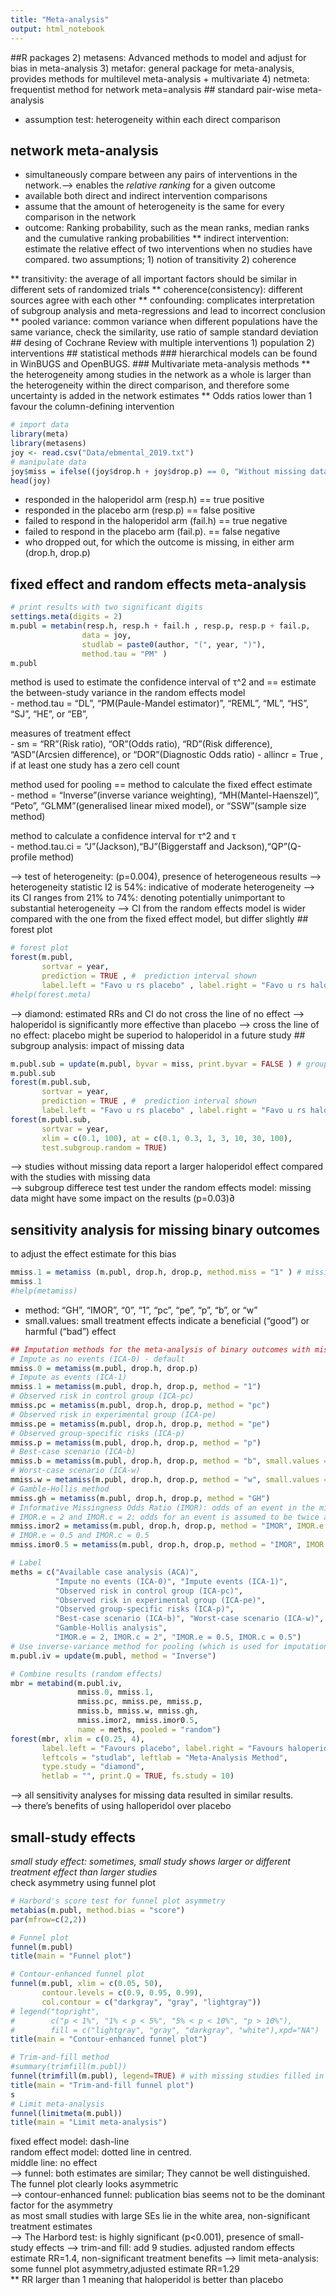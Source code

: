 ```yaml
---
title: "Meta-analysis"
output: html_notebook
---
```

##R packages
2) metasens: Advanced methods to model and adjust for bias in meta-analysis
3) metafor: general package for meta-analysis, provides methods for multilevel meta-analysis + multivariate
4) netmeta: frequentist method for network meta=analysis
## standard pair-wise meta-analysis

- assumption test: heterogeneity within each direct comparison 

## network meta-analysis

- simultaneously compare between any pairs of interventions in the network.--> enables the *relative ranking* for a given outcome 
- available both direct and indirect intervention comparisons
- assume that the amount of heterogeneity is the same for every comparison in the network
- outcome: Ranking probability, such as the mean ranks, median ranks and the cumulative ranking probabilities
** indirect intervention: estimate the relative effect of two interventions when no studies have compared. two assumptions; 1) notion of transitivity 2) coherence

** transitivity: the average of all important factors should be similar in different sets of randomized trials 
** coherence(consistency): different sources agree with each other
** confounding: complicates interpretation of subgroup analysis and meta-regressions and lead to incorrect conclusion
** pooled variance: common variance when different populations have the same variance, check the similarity, use ratio of sample standard deviation
## desing of Cochrane Review with multiple interventions 
1) population
2) interventions
## statistical methods
### hierarchical models
can be found in WinBUGS and OpenBUGS.
### Multivariate meta-analysis methods
**  the heterogeneity among studies in the network as a whole is larger than the heterogeneity within the direct comparison, and therefore some uncertainty is added in the network estimates
** Odds ratios lower than 1 favour the column-defining intervention 
```r
# import data
library(meta)
library(metasens)
joy <- read.csv("Data/ebmental_2019.txt")
# manipulate data
joy$miss = ifelse((joy$drop.h + joy$drop.p) == 0, "Without missing data", "With missing data") 
head(joy)
```
- responded in the haloperidol arm (resp.h) == true positive</br>
- responded in the placebo arm (resp.p) == false positive</br>
- failed to respond in the haloperidol arm (fail.h)  == true negative</br>
- failed to respond in the placebo arm (fail.p). == false negative</br>
- who dropped out, for which the outcome is missing, in either arm (drop.h, drop.p)


## fixed effect and random effects meta-analysis
```r
# print results with two significant digits
settings.meta(digits = 2) 
m.publ = metabin(resp.h, resp.h + fail.h , resp.p, resp.p + fail.p, 
                data = joy, 
                studlab = paste0(author, "(", year, ")"), 
                method.tau = "PM" )
m.publ
```
method is used to estimate the confidence interval of τ^2 and ==  estimate the between-study variance in the random effects model </br>
- method.tau = "DL", "PM(Paule-Mandel estimator)", "REML", "ML", "HS", "SJ", "HE", or "EB",

measures of treatment effect</br>
- sm = "RR"(Risk ratio), "OR"(Odds ratio), "RD"(Risk difference), "ASD"(Arcsien difference), or "DOR"(Diagnostic Odds ratio)
- allincr = True , if at least one study has a zero cell count

method used for pooling == method to calculate the fixed effect estimate</br>
- method = "Inverse"(inverse variance weighting), "MH(Mantel-Haenszel)", "Peto", "GLMM"(generalised linear mixed model), or "SSW"(sample size method)

method to calculate a confidence interval for τ^2 and τ</br>
- method.tau.ci = "J"(Jackson),"BJ"(Biggerstaff and Jackson),"QP"(Q-profile method)</br>

--> test of heterogeneity: (p=0.004), presence of heterogeneous results
--> heterogeneity statistic I2 is 54%: indicative of moderate heterogeneity
--> its CI ranges from 21% to 74%: denoting potentially unimportant to substantial heterogeneity
--> CI from the random effects model is wider compared with the one from the fixed effect model, but differ slightly
## forest plot
```r
# forest plot
forest(m.publ, 
       sortvar = year, 
       prediction = TRUE , #  prediction interval shown
       label.left = "Favo u rs placebo" , label.right = "Favo u rs haloperidol" )
#help(forest.meta)
```
--> diamond: estimated RRs and CI do not cross the line of no effect --> haloperidol is significantly more effective than placebo
--> cross the line of no effect: placebo might be superiod to haloperidol in a future study
## subgroup analysis: impact of missing data
```r
m.publ.sub = update(m.publ, byvar = miss, print.byvar = FALSE ) # group by 'miss' add new variable 'miss'
m.publ.sub
forest(m.publ.sub, 
       sortvar = year, 
       prediction = TRUE , #  prediction interval shown
       label.left = "Favo u rs placebo" , label.right = "Favo u rs haloperidol" )
forest(m.publ.sub, 
       sortvar = year,
       xlim = c(0.1, 100), at = c(0.1, 0.3, 1, 3, 10, 30, 100),
       test.subgroup.random = TRUE)
```
--> studies without missing data report a larger haloperidol effect compared with the studies with missing data</br>
--> subgroup differece test test under the random effects model: missing data might have some impact on the results (p=0.03)∂

## sensitivity analysis for missing binary outcomes
to adjust the effect estimate for this bias
```r
mmiss.1 = metamiss (m.publ, drop.h, drop.p, method.miss = "1" ) # missing value as 1
mmiss.1
#help(metamiss)
```
- method: "GH", "IMOR", "0", "1", "pc", "pe", "p", "b", or "w"
- small.values: small treatment effects indicate a beneficial ("good") or harmful ("bad") effect
```r
## Imputation methods for the meta-analysis of binary outcomes with missing data
# Impute as no events (ICA-0) - default
mmiss.0 = metamiss(m.publ, drop.h, drop.p)
# Impute as events (ICA-1)
mmiss.1 = metamiss(m.publ, drop.h, drop.p, method = "1")
# Observed risk in control group (ICA-pc)
mmiss.pc = metamiss(m.publ, drop.h, drop.p, method = "pc")
# Observed risk in experimental group (ICA-pe)
mmiss.pe = metamiss(m.publ, drop.h, drop.p, method = "pe")
# Observed group-specific risks (ICA-p)
mmiss.p = metamiss(m.publ, drop.h, drop.p, method = "p")
# Best-case scenario (ICA-b)
mmiss.b = metamiss(m.publ, drop.h, drop.p, method = "b", small.values = "bad")
# Worst-case scenario (ICA-w)
mmiss.w = metamiss(m.publ, drop.h, drop.p, method = "w", small.values = "bad")
# Gamble-Hollis method
mmiss.gh = metamiss(m.publ, drop.h, drop.p, method = "GH")
# Informative Missingness Odds Ratio (IMOR): odds of an event in the missing group over the odds of an event in the observed group
# IMOR.e = 2 and IMOR.c = 2: odds for an event is assumed to be twice as likely for missing observations
mmiss.imor2 = metamiss(m.publ, drop.h, drop.p, method = "IMOR", IMOR.e = 2)
# IMOR.e = 0.5 and IMOR.c = 0.5
mmiss.imor0.5 = metamiss(m.publ, drop.h, drop.p, method = "IMOR", IMOR.e = 0.5)

```

```r
# Label
meths = c("Available case analysis (ACA)",
          "Impute no events (ICA-0)", "Impute events (ICA-1)",
          "Observed risk in control group (ICA-pc)",
          "Observed risk in experimental group (ICA-pe)",
          "Observed group-specific risks (ICA-p)",
          "Best-case scenario (ICA-b)", "Worst-case scenario (ICA-w)",
          "Gamble-Hollis analysis",
          "IMOR.e = 2, IMOR.c = 2", "IMOR.e = 0.5, IMOR.c = 0.5")
# Use inverse-variance method for pooling (which is used for imputation methods)
m.publ.iv = update(m.publ, method = "Inverse")

# Combine results (random effects)
mbr = metabind(m.publ.iv,
               mmiss.0, mmiss.1,
               mmiss.pc, mmiss.pe, mmiss.p,
               mmiss.b, mmiss.w, mmiss.gh,
               mmiss.imor2, mmiss.imor0.5,
               name = meths, pooled = "random")
forest(mbr, xlim = c(0.25, 4),
       label.left = "Favours placebo", label.right = "Favours haloperidol",
       leftcols = "studlab", leftlab = "Meta-Analysis Method",
       type.study = "diamond",
       hetlab = "", print.Q = TRUE, fs.study = 10)
```
--> all sensitivity analyses for missing data resulted in similar results.</br>
--> there's benefits of using halloperidol over placebo

## small-study effects
*small study effect: sometimes, small study shows larger or different treatment effect than larger studies</br>
*check asymmetry using funnel plot
```r
# Harbord's score test for funnel plot asymmetry
metabias(m.publ, method.bias = "score")
par(mfrow=c(2,2))

# Funnel plot
funnel(m.publ)
title(main = "Funnel plot")

# Contour-enhanced funnel plot
funnel(m.publ, xlim = c(0.05, 50),
       contour.levels = c(0.9, 0.95, 0.99),
       col.contour = c("darkgray", "gray", "lightgray"))
# legend("topright",
#        c("p < 1%", "1% < p < 5%", "5% < p < 10%", "p > 10%"),
#        fill = c("lightgray", "gray", "darkgray", "white"),xpd="NA")
title(main = "Contour-enhanced funnel plot")

# Trim-and-fill method
#summary(trimfill(m.publ))
funnel(trimfill(m.publ), legend=TRUE) # with missing studies filled in
title(main = "Trim-and-fill funnel plot")
s
# Limit meta-analysis
funnel(limitmeta(m.publ))
title(main = "Limit meta-analysis")
```
fixed effect model: dash-line</br>
random effect model: dotted line in centred.</br>
middle line: no effect</br>
--> funnel: both estimates are similar; They cannot be well distinguished. The funnel plot clearly looks asymmetric</br>
--> contour-enhanced funnel: publication bias seems not to be the dominant factor for the asymmetry</br> 
as most small studies with large SEs lie in the white area,  non-significant treatment estimates</br> 
--> The Harbord test: is highly significant (p<0.001), presence of small-study effects 
--> trim-and fill: add 9 studies. adjusted random effects estimate RR=1.4, non-significant treatment benefits
--> limit meta-analysis: some funnel plot asymmetry,adjusted estimate RR=1.29</br>
** RR larger than 1 meaning that haloperidol is better than placebo


